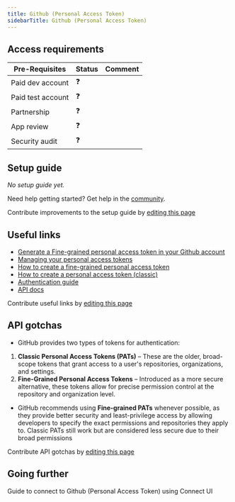 ```yaml
---
title: Github (Personal Access Token)
sidebarTitle: Github (Personal Access Token)
---
```



<Overview />
<PreBuiltTooling />
<PreBuiltUseCases />

## Access requirements
| Pre-Requisites | Status | Comment|
| - | - | - |
| Paid dev account | ❓ |  |
| Paid test account | ❓ |  |
| Partnership | ❓ | |
| App review | ❓ |  |
| Security audit | ❓ | |


## Setup guide

_No setup guide yet._

<Tip>Need help getting started? Get help in the [community](https://nango.dev/slack).</Tip>

<Note>Contribute improvements to the setup guide by [editing this page](https://github.com/nangohq/nango/tree/master/docs-v2/integrations/all/github-pat.mdx)</Note>


## Useful links

-   [Generate a Fine-grained personal access token in your Github account](https://github.com/settings/personal-access-tokens)
-   [Managing your personal access tokens](https://docs.github.com/en/authentication/keeping-your-account-and-data-secure/managing-your-personal-access-tokens)
-   [How to create a fine-grained personal access token](https://docs.github.com/en/authentication/keeping-your-account-and-data-secure/managing-your-personal-access-tokens#creating-a-fine-grained-personal-access-token)
-   [How to create a personal access token (classic)](https://docs.github.com/en/authentication/keeping-your-account-and-data-secure/managing-your-personal-access-tokens#creating-a-personal-access-token-classic)
-   [Authentication guide](https://docs.github.com/en/rest/authentication/authenticating-to-the-rest-api?apiVersion=2022-11-28#authenticating-with-a-personal-access-token)
-   [API docs](https://docs.github.com/en/rest?apiVersion=2022-11-28)

<Note>Contribute useful links by [editing this page](https://github.com/nangohq/nango/tree/master/docs-v2/integrations/all/github-pat.mdx)</Note>

## API gotchas
- GitHub provides two types of tokens for authentication:
1. **Classic Personal Access Tokens (PATs)** – These are the older, broad-scope tokens that grant access to a user's repositories, organizations, and settings.
2. **Fine-Grained Personal Access Tokens** – Introduced as a more secure alternative, these tokens allow for precise permission control at the repository and organization level.
- GitHub recommends using **Fine-grained PATs** whenever possible, as they provide better security and least-privilege access by allowing developers to specify the exact permissions and repositories they apply to. Classic PATs still work but are considered less secure due to their broad permissions

<Note>Contribute API gotchas by [editing this page](https://github.com/nangohq/nango/tree/master/docs-v2/integrations/all/github-pat.mdx)</Note>

## Going further

<Card title="Connect to Github (Personal Access Token)" icon="link" href="/integrations/all/github-pat/connect" horizontal>
  Guide to connect to Github (Personal Access Token) using Connect UI
</Card>
